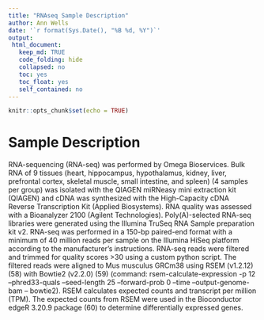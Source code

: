 ```yaml
---
title: "RNAseq Sample Description"
author: Ann Wells
date: '`r format(Sys.Date(), "%B %d, %Y")`'
output:
 html_document:
   keep_md: TRUE
   code_folding: hide
   collapsed: no
   toc: yes
   toc_float: yes
   self_contained: no
---
```


```r
knitr::opts_chunk$set(echo = TRUE)
```

# Sample Description

RNA-sequencing (RNA-seq) was performed by Omega Bioservices. Bulk RNA of 9 tissues (heart, hippocampus, hypothalamus, kidney, liver, prefrontal cortex, skeletal muscle, small intestine, and spleen) (4 samples per group) was isolated with the QIAGEN miRNeasy mini extraction kit (QIAGEN) and cDNA was synthesized with the High-Capacity cDNA Reverse Transcription Kit (Applied Biosystems). RNA quality was assessed with a Bioanalyzer 2100 (Agilent Technologies). Poly(A)-selected RNA-seq libraries were generated using the Illumina TruSeq RNA Sample preparation kit v2. RNA-seq was performed in a 150-bp paired-end format with a minimum of 40 million reads per sample on the Illumina HiSeq platform according to the manufacturer’s instructions. RNA-seq reads were filtered and trimmed for quality scores >30 using a custom python script. The filtered reads were aligned to Mus musculus GRCm38 using RSEM (v1.2.12) (58) with Bowtie2 (v2.2.0) (59) (command: rsem-calculate-expression -p 12 --phred33-quals --seed-length 25 --forward-prob 0 --time --output-genome-bam -- bowtie2). RSEM calculates expected counts and transcript per million (TPM). The expected counts from RSEM were used in the Bioconductor edgeR 3.20.9 package (60) to determine differentially expressed genes.